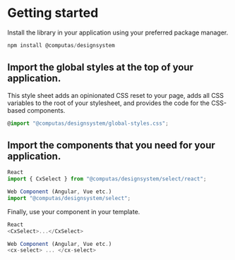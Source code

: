 
<Meta title="Configure your project" />

# Getting started

Install the library in your application using your preferred package manager.

``` ts
npm install @computas/designsystem
```

## Import the global styles at the top of your application.

This style sheet adds an opinionated CSS reset to your page,
adds all CSS variables to the root of your stylesheet,
and provides the code for the CSS-based components.

``` ts
@import "@computas/designsystem/global-styles.css";
```

## Import the components that you need for your application.

``` ts
React
import { CxSelect } from "@computas/designsystem/select/react";

Web Component (Angular, Vue etc.)
import "@computas/designsystem/select";
```

Finally, use your component in your template.

``` ts
React
<CxSelect>...</CxSelect>

Web Component (Angular, Vue etc.)
<cx-select> ... </cx-select>
```
